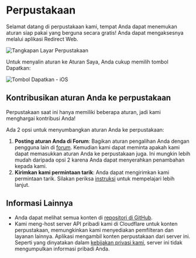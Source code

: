 # Perpustakaan

Selamat datang di perpustakaan kami, tempat Anda dapat menemukan aturan siap pakai yang berguna secara gratis! Anda dapat mengaksesnya melalui aplikasi Redirect Web.

![Tangkapan Layar Perpustakaan](/img/library-screenshot.webp)

Untuk menyalin aturan ke Aturan Saya, Anda cukup memilih tombol Dapatkan:

![Tombol Dapatkan - iOS](/img/library-get-button-ios.gif)

## Kontribusikan aturan Anda ke perpustakaan

Perpustakaan saat ini hanya memiliki beberapa aturan, jadi kami menghargai kontribusi Anda!

Ada 2 opsi untuk menyumbangkan aturan Anda ke perpustakaan:

1. **Posting aturan Anda di Forum**: Bagikan aturan pengalihan Anda dengan pengguna lain di [forum](https://github.com/mshibanami/redirect-web/discussions/categories/redirect-rules). Kemudian kami dapat meminta apakah kami dapat memasukkan aturan Anda ke perpustakaan juga. Ini mungkin lebih mudah daripada opsi 2 karena Anda dapat menyerahkan penambahan kepada kami.
2. **Kirimkan kami permintaan tarik**: Anda dapat mengirimkan kami permintaan tarik. Silakan periksa [instruksi](https://github.com/mshibanami/redirect-web/tree/main/library) untuk mempelajari lebih lanjut.

## Informasi Lainnya

- Anda dapat melihat semua konten di [repositori di GitHub](https://github.mshibanami/redirect-web/tree/main/library).
- Kami meng-host server API pribadi kami di Cloudflare untuk konten perpustakaan, memungkinkan kami menyediakan pemfilteran dan layanan lainnya. Aplikasi mengambil konten perpustakaan dari server ini. Seperti yang dinyatakan dalam [kebijakan privasi kami](privacy-policy.mdx), server ini tidak mengumpulkan informasi pribadi Anda.